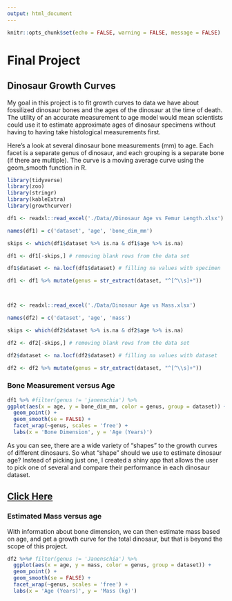 ```yaml
---
output: html_document
---
```


```r
knitr::opts_chunk$set(echo = FALSE, warning = FALSE, message = FALSE)
```

# Final Project

## Dinosaur Growth Curves

My goal in this project is to fit growth curves to data we have about fossilized dinosaur bones and the ages of the dinosaur at the time of death. The utility of an accurate measurement to age model would mean scientists could use it to estimate approximate ages of dinosaur specimens without having to having take histological measurements first.

Here's a look at several dinosaur bone measurements (mm) to age. Each facet is a separate genus of dinosaur, and each grouping is a separate bone (if there are multiple). The curve is a moving average curve using the geom_smooth function in R.

```r
library(tidyverse)
library(zoo)
library(stringr)
library(kableExtra)
library(growthcurver)

df1 <- readxl::read_excel('./Data//Dinosaur Age vs Femur Length.xlsx')

names(df1) = c('dataset', 'age', 'bone_dim_mm')

skips <- which(df1$dataset %>% is.na & df1$age %>% is.na)

df1 <- df1[-skips,] # removing blank rows from the data set

df1$dataset <- na.locf(df1$dataset) # filling na values with specimen

df1 <- df1 %>% mutate(genus = str_extract(dataset, "^[^\\s]+"))



df2 <- readxl::read_excel('./Data/Dinosaur Age vs Mass.xlsx')

names(df2) = c('dataset', 'age', 'mass')

skips <- which(df2$dataset %>% is.na & df2$age %>% is.na)

df2 <- df2[-skips,] # removing blank rows from the data set

df2$dataset <- na.locf(df2$dataset) # filling na values with dataset

df2 <- df2 %>% mutate(genus = str_extract(dataset, "^[^\\s]+"))
```

### Bone Measurement versus Age

```r
df1 %>% #filter(genus != 'janenschia') %>% 
ggplot(aes(x = age, y = bone_dim_mm, color = genus, group = dataset)) +
  geom_point() +
  geom_smooth(se = FALSE) +
  facet_wrap(~genus, scales = 'free') +
  labs(x = 'Bone Dimension', y = 'Age (Years)')
```

As you can see, there are a wide variety of "shapes" to the growth curves of different dinosaurs. So what "shape" should we use to estimate dinosaur age? Instead of picking just one, I created a shiny app that allows the user to pick one of several and compare their performance in each dinosaur dataset.

## [Click Here](https://mason-barnes.shinyapps.io/dino_bone_growth_app/)

### Estimated Mass versus age

With information about bone dimension, we can then estimate mass based on age, and get a growth curve for the total dinosaur, but that is beyond the scope of this project.

```r
df2 %>%# filter(genus != 'Janenschia') %>% 
  ggplot(aes(x = age, y = mass, color = genus, group = dataset)) +
  geom_point() +
  geom_smooth(se = FALSE) +
  facet_wrap(~genus, scales = 'free') +
  labs(x = 'Age (Years)', y = 'Mass (kg)')
```
